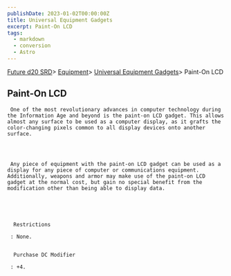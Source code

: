 ```yaml
---
publishDate: 2023-01-02T00:00:00Z
title: Universal Equipment Gadgets
excerpt: Paint-On LCD
tags:
  - markdown
  - conversion
  - Astro
---
```







[Future d20 SRD](/#futureD20)> [Equipment](future-d20-srd-equipment-index)> [Universal Equipment Gadgets](future-d20-srd-equipment-gadgets-universal-equipment-index)> Paint-On LCD
    





## Paint-On LCD
    



     One of the most revolutionary advances in computer technology during the Information Age and beyond is the paint-on LCD gadget. This allows almost any surface to be used as a computer display, as it grafts the color-changing pixels common to all display devices onto another surface.
    



     Any piece of equipment with the paint-on LCD gadget can be used as a display for any piece of computer or communications equipment. Additionally, weapons and armor may make use of the paint-on LCD gadget at the normal cost, but gain no special benefit from the modification other than being able to display data.
    




      Restrictions
     
     : None.
     

      Purchase DC Modifier
     
     : +4.
    




